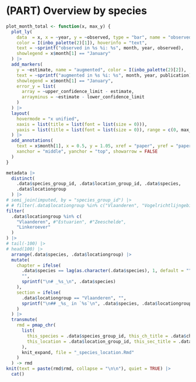 # (PART) Overview by species {#p:species .unnumbered}

```r
plot_month_total <- function(x, max_y) {
  plot_ly(
    data  = x, x = ~year, y = ~observed, type = "bar", name = "observed",
    color = I(inbo_palette(2)[1]), hoverinfo = "text",
    text = ~sprintf("observed in %s %i: %s", month, year, observed),
    showlegend = x$month[1] == "January"
  ) |>
  add_markers(
    y = ~estimate, name = "augmented", color = I(inbo_palette(2)[2]),
    text = ~sprintf("augmented in %s %i: %s", month, year, publication),
    showlegend = x$month[1] == "January",
    error_y = list(
      array = ~upper_confidence_limit - estimate,
      arrayminus = ~estimate - lower_confidence_limit
    )
  ) |>
  layout(
    hovermode = "x unified",
    xaxis = list(title = list(font = list(size = 0))),
    yaxis = list(title = list(font = list(size = 0)), range = c(0, max_y))
  ) |>
  add_annotations(
    text = x$month[1], x = 0.5, y = 1.05, xref = "paper", yref = "paper",
    xanchor = "middle", yanchor = "top", showarrow = FALSE
  )
}
```

```r
metadata |>
  distinct(
    .data$species_group_id, .data$location_group_id, .data$species,
    .data$locationgroup
  ) |>
# semi_join(imputed, by = "species_group_id") |>
# # filter(.data$locationgroup %in% c("Vlaanderen", "Vogelrichtlijngebied")) |>
filter(
  .data$locationgroup %in% c(
    "Vlaanderen", #"Estuarien", #"Zeeschelde",
    "Linkeroever"
  )
) |>
# tail(-100) |>
# head(100) |>
  arrange(.data$species, .data$locationgroup) |>
  mutate(
    chapter = ifelse(
      .data$species == lag(as.character(.data$species), 1, default = ""),
      "",
      sprintf("\n# _%s_\n", .data$species)
    ),
    section = ifelse(
      .data$locationgroup == "Vlaanderen", "",
      sprintf("\n## _%s_ in `%s`\n", .data$species, .data$locationgroup)
    )
  ) |>
  transmute(
    rmd = pmap_chr(
      list(
        this_species = .data$species_group_id, this_ch_title = .data$chapter,
        this_location = .data$location_group_id, this_sec_title = .data$section
      ),
      knit_expand, file = "_species_location.Rmd"
    )
  ) -> rmd
knit(text = paste(rmd$rmd, collapse = "\n\n"), quiet = TRUE) |>
  cat()
```
